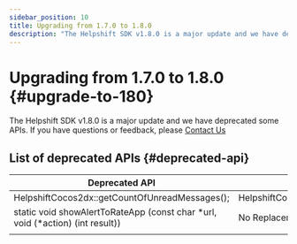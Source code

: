 ```yaml
---
sidebar_position: 10
title: Upgrading from 1.7.0 to 1.8.0
description: "The Helpshift SDK v1.8.0 is a major update and we have deprecated some APIs. If you have questions or feedback, please Contact Us"
---
```




# Upgrading from 1.7.0 to 1.8.0 {#upgrade-to-180}

<Intro>

The Helpshift SDK v1.8.0 is a major update and we have deprecated some APIs. If you have questions or feedback, please <a href="https://support.helpshift.com/kb/contact/" target="_blank">Contact Us</a>


</Intro>


## List of deprecated APIs {#deprecated-api}
| Deprecated API | New API |
|----------------|---------|
| HelpshiftCocos2dx::getCountOfUnreadMessages(); | HelpshiftCocos2dx::requestUnreadCampaignsMessagesCount(*unreadCampaignsMessageCountHandler) |
| static void showAlertToRateApp (const char *url, void (*action) (int result)) | No Replacement API. An explanation of why we made this change can be found [here](/cocos2d-x/reviews-feedback-ios#review-reminder-changes). |
| | |
